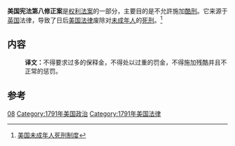 {{US Constitution article series}}
'''美国宪法第八修正案'''是[[权利法案|权利法案]]的一部分，主要目的是不允許施加[[酷刑|酷刑]]。它来源于[[英国|英国]]法律，导致了日后[[美国法律|美国法律]]废除对[[未成年人|未成年人]]的[[死刑|死刑]]。<ref>[http://www.criminallaw.com.cn/article/default.asp?id=4523 美国未成年人死刑制度]</ref>

==内容==
{{quote|''Excessive bail shall not be required, nor excessive fines imposed, nor cruel and unusual punishments inflicted.''}}
:'''译文：'''不得要求过多的保释金，不得处以过重的罚金，不得施加残酷并且不正常的惩罚。

==参考==
{{reflist}}

{{美国宪法|state=collapsed}}
{{US8thAmendment|state=collapsed}}

{{Authority control}}
[[Category:美国宪法修正案|08]]
[[Category:1791年美国政治|Category:1791年美国政治]]
[[Category:1791年美国法律|Category:1791年美国法律]]